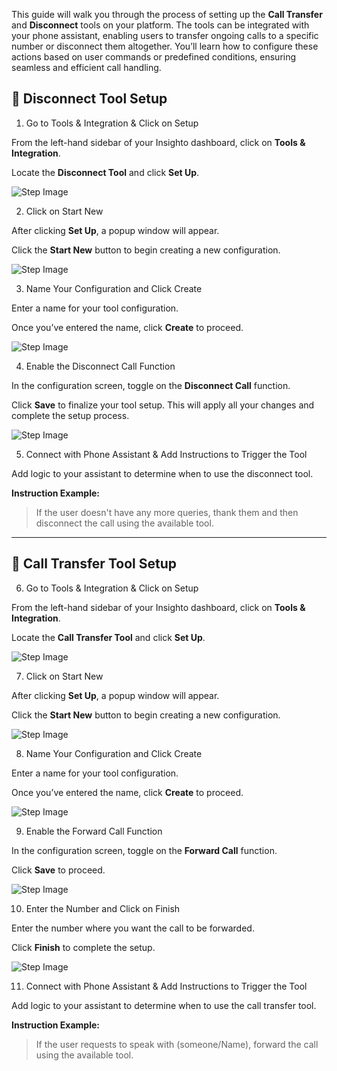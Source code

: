 This guide will walk you through the process of setting up the **Call Transfer** and **Disconnect** tools on your platform. The tools can be integrated with your phone assistant, enabling users to transfer ongoing calls to a specific number or disconnect them altogether. You’ll learn how to configure these actions based on user commands or predefined conditions, ensuring seamless and efficient call handling.

## 🚫 Disconnect Tool Setup

1. Go to Tools & Integration & Click on Setup

From the left-hand sidebar of your Insighto dashboard, click on **Tools & Integration**.

Locate the **Disconnect Tool** and click **Set Up**.

![Step Image](image/DT/1.webp)

2. Click on Start New

After clicking **Set Up**, a popup window will appear.

Click the **Start New** button to begin creating a new configuration.

![Step Image](image/DT/2.webp)

3. Name Your Configuration and Click Create

Enter a name for your tool configuration.

Once you’ve entered the name, click **Create** to proceed.

![Step Image](image/DT/3.png)

4. Enable the Disconnect Call Function

In the configuration screen, toggle on the **Disconnect Call** function.

Click **Save** to finalize your tool setup. This will apply all your changes and complete the setup process.

![Step Image](image/DT/4.webp)

5. Connect with Phone Assistant & Add Instructions to Trigger the Tool

Add logic to your assistant to determine when to use the disconnect tool.

**Instruction Example:**

> If the user doesn't have any more queries, thank them and then disconnect the call using the available tool.

---

## 🔁 Call Transfer Tool Setup

6. Go to Tools & Integration & Click on Setup

From the left-hand sidebar of your Insighto dashboard, click on **Tools & Integration**.

Locate the **Call Transfer Tool** and click **Set Up**.

![Step Image](image/DT/6.webp)

7. Click on Start New

After clicking **Set Up**, a popup window will appear.

Click the **Start New** button to begin creating a new configuration.

![Step Image](image/DT/7.png)

8. Name Your Configuration and Click Create

Enter a name for your tool configuration.

Once you’ve entered the name, click **Create** to proceed.

![Step Image](image/DT/8.png)

9. Enable the Forward Call Function

In the configuration screen, toggle on the **Forward Call** function.

Click **Save** to proceed.

![Step Image](image/DT/9.webp)

10. Enter the Number and Click on Finish

Enter the number where you want the call to be forwarded.

Click **Finish** to complete the setup.

![Step Image](image/DT/10.png)

11. Connect with Phone Assistant & Add Instructions to Trigger the Tool

Add logic to your assistant to determine when to use the call transfer tool.

**Instruction Example:**

> If the user requests to speak with (someone/Name), forward the call using the available tool.
